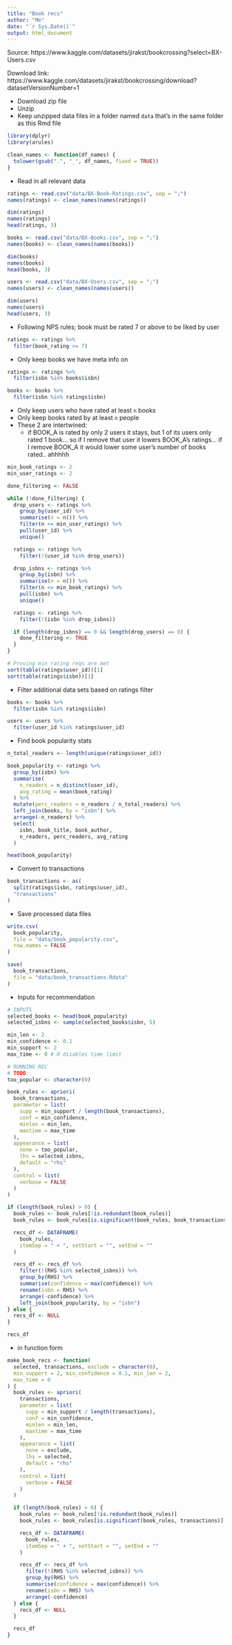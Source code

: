 ```yaml
---
title: "Book recs"
author: "Me"
date: "`r Sys.Date()`"
output: html_document
---
```


Source: https://www.kaggle.com/datasets/jirakst/bookcrossing?select=BX-Users.csv

Download link: https://www.kaggle.com/datasets/jirakst/bookcrossing/download?datasetVersionNumber=1

* Download zip file
* Unzip
* Keep unzipped data files in a folder named `data` that's in the same folder as this Rmd file

```r
library(dplyr)
library(arules)
```

```r
clean_names <- function(df_names) {
  tolower(gsub(".", "_", df_names, fixed = TRUE))
}
```

* Read in all relevant data

```r
ratings <- read.csv("data/BX-Book-Ratings.csv", sep = ";")
names(ratings) <- clean_names(names(ratings))

dim(ratings)
names(ratings)
head(ratings, 3)
```

```r
books <- read.csv("data/BX-Books.csv", sep = ";")
names(books) <- clean_names(names(books))

dim(books)
names(books)
head(books, 3)
```

```r
users <- read.csv("data/BX-Users.csv", sep = ";")
names(users) <- clean_names(names(users))

dim(users)
names(users)
head(users, 3)
```

* Following NPS rules; book must be rated 7 or above to be liked by user

```r
ratings <- ratings %>%
  filter(book_rating >= 7)
```

* Only keep books we have meta info on

```r
ratings <- ratings %>%
  filter(isbn %in% books$isbn)

books <- books %>%
  filter(isbn %in% ratings$isbn)
```

* Only keep users who have rated at least `n` books
* Only keep books rated by at least `n` people
* These 2 are intertwined:
  * if BOOK_A is rated by only 2 users it stays, but 1 of its users only rated 1 book... so if I remove that user it lowers BOOK_A's ratings... if I remove BOOK_A it would lower some user's number of books rated.. ahhhhh

```r
min_book_ratings <- 2
min_user_ratings <- 2

done_filtering <- FALSE

while (!done_filtering) {
  drop_users <- ratings %>%
    group_by(user_id) %>%
    summarise(n = n()) %>%
    filter(n <= min_user_ratings) %>%
    pull(user_id) %>%
    unique()

  ratings <- ratings %>%
    filter(!(user_id %in% drop_users))

  drop_isbns <- ratings %>%
    group_by(isbn) %>%
    summarise(n = n()) %>%
    filter(n <= min_book_ratings) %>%
    pull(isbn) %>%
    unique()

  ratings <- ratings %>%
    filter(!(isbn %in% drop_isbns))

  if (length(drop_isbns) == 0 && length(drop_users) == 0) {
    done_filtering <- TRUE
  }
}

# Proving min rating reqs are met
sort(table(ratings$user_id))[1]
sort(table(ratings$isbn))[1]
```

* Filter additional data sets based on ratings filter

```r
books <- books %>%
  filter(isbn %in% ratings$isbn)

users <- users %>%
  filter(user_id %in% ratings$user_id)
```

* Find book popularity stats

```r
n_total_readers <- length(unique(ratings$user_id))

book_popularity <- ratings %>%
  group_by(isbn) %>%
  summarise(
    n_readers = n_distinct(user_id),
    avg_rating = mean(book_rating)
  ) %>%
  mutate(perc_readers = n_readers / n_total_readers) %>%
  left_join(books, by = "isbn") %>%
  arrange(-n_readers) %>%
  select(
    isbn, book_title, book_author,
    n_readers, perc_readers, avg_rating
  )

head(book_popularity)
```

* Convert to transactions

```r
book_transactions <- as(
  split(ratings$isbn, ratings$user_id),
  "transactions"
)
```

* Save processed data files

```r
write.csv(
  book_popularity,
  file = "data/book_popularity.csv",
  row.names = FALSE
)

save(
  book_transactions,
  file = "data/book_transactions.Rdata"
)
```

* Inputs for recommendation

```r
# INPUTS
selected_books <- head(book_popularity)
selected_isbns <- sample(selected_books$isbn, 5)

min_len <- 2
min_confidence <- 0.1
min_support <- 2
max_time <- 0 # 0 disables time limit
```

```r
# RUNNING REC
# TODO:
too_popular <- character(0)

book_rules <- apriori(
  book_transactions,
  parameter = list(
    supp = min_support / length(book_transactions),
    conf = min_confidence,
    minlen = min_len,
    maxtime = max_time
  ),
  appearance = list(
    none = too_popular,
    lhs = selected_isbns,
    default = "rhs"
  ),
  control = list(
    verbose = FALSE
  )
)

if (length(book_rules) > 0) {
  book_rules <- book_rules[!is.redundant(book_rules)]
  book_rules <- book_rules[is.significant(book_rules, book_transactions)]

  recs_df <- DATAFRAME(
    book_rules,
    itemSep = " + ", setStart = "", setEnd = ""
  )

  recs_df <- recs_df %>%
    filter(!(RHS %in% selected_isbns)) %>%
    group_by(RHS) %>%
    summarise(confidence = max(confidence)) %>%
    rename(isbn = RHS) %>%
    arrange(-confidence) %>%
    left_join(book_popularity, by = "isbn")
} else {
  recs_df <- NULL
}

recs_df
```

* in function form

```r
make_book_recs <- function(
  selected, transactions, exclude = character(0),
  min_support = 2, min_confidence = 0.1, min_len = 2,
  max_time = 0
) {
  book_rules <- apriori(
    transactions,
    parameter = list(
      supp = min_support / length(transactions),
      conf = min_confidence,
      minlen = min_len,
      maxtime = max_time
    ),
    appearance = list(
      none = exclude,
      lhs = selected,
      default = "rhs"
    ),
    control = list(
      verbose = FALSE
    )
  )

  if (length(book_rules) > 0) {
    book_rules <- book_rules[!is.redundant(book_rules)]
    book_rules <- book_rules[is.significant(book_rules, transactions)]

    recs_df <- DATAFRAME(
      book_rules,
      itemSep = " + ", setStart = "", setEnd = ""
    )

    recs_df <- recs_df %>%
      filter(!(RHS %in% selected_isbns)) %>%
      group_by(RHS) %>%
      summarise(confidence = max(confidence)) %>%
      rename(isbn = RHS) %>%
      arrange(-confidence)
  } else {
    recs_df <- NULL
  }

  recs_df
}
```
